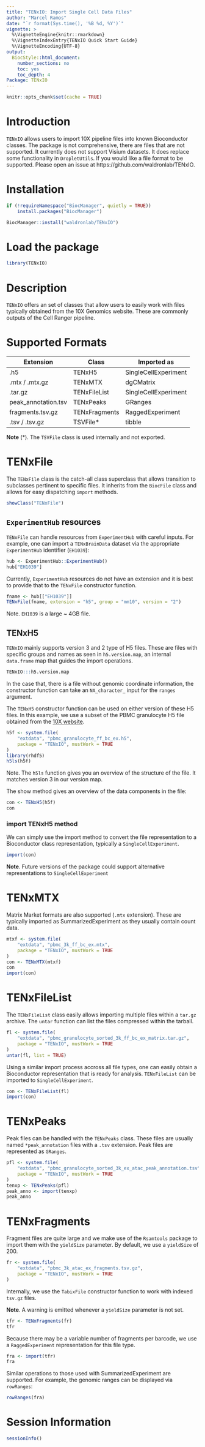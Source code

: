 ```yaml
---
title: "TENxIO: Import Single Cell Data Files"
author: "Marcel Ramos"
date: "`r format(Sys.time(), '%B %d, %Y')`"
vignette: >
  %\VignetteEngine{knitr::rmarkdown}
  %\VignetteIndexEntry{TENxIO Quick Start Guide}
  %\VignetteEncoding{UTF-8}
output:
  BiocStyle::html_document:
    number_sections: no
    toc: yes
    toc_depth: 4
Package: TENxIO
---
```


<!-- badges: start -->
<!-- badges: end -->

```r
knitr::opts_chunk$set(cache = TRUE)
```

# Introduction

`TENxIO` allows users to import 10X pipeline files into known Bioconductor
classes. The package is not comprehensive, there are files that are not
supported. It currently does not support Visium datasets. It does replace
some functionality in `DropletUtils`. If you would like a file format to be
supported. Please open an issue at https://github.com/waldronlab/TENxIO.

# Installation

```r
if (!requireNamespace("BiocManager", quietly = TRUE))
    install.packages("BiocManager")

BiocManager::install("waldronlab/TENxIO")
```

# Load the package

```r
library(TENxIO)
```

# Description

`TENxIO` offers an set of classes that allow users to easily work with files
typically obtained from the 10X Genomics website. These are commonly outputs
of the Cell Ranger pipeline.

# Supported Formats

| **Extension**       | **Class**     | **Imported as**      |
|---------------------|---------------|----------------------|
| .h5                 | TENxH5        | SingleCellExperiment |
| .mtx / .mtx.gz      | TENxMTX       | dgCMatrix            |
| .tar.gz             | TENxFileList  | SingleCellExperiment |
| peak_annotation.tsv | TENxPeaks     | GRanges              |
| fragments.tsv.gz    | TENxFragments | RaggedExperiment     |
| .tsv / .tsv.gz      | TSVFile\*     | tibble               |

**Note** (\*). The `TSVFile` class is used internally and not exported.

# TENxFile

The `TENxFile` class is the catch-all class superclass that allows transition
to subclasses pertinent to specific files. It inherits from the `BiocFile`
class and allows for easy dispatching `import` methods.

```r
showClass("TENxFile")
```

## `ExperimentHub` resources

`TENxFile` can handle resources from `ExperimentHub` with careful inputs. 
For example, one can import a `TENxBrainData` dataset via the appropriate
`ExperimentHub` identifier (`EH1039`):

```r
hub <- ExperimentHub::ExperimentHub()
hub["EH1039"]
```

Currently, `ExperimentHub` resources do not have an extension and it is best to
provide that to the `TENxFile` constructor function.

```r
fname <- hub[["EH1039"]]
TENxFile(fname, extension = "h5", group = "mm10", version = "2")
```

Note. `EH1039` is a large ~ 4GB file.

## TENxH5

`TENxIO` mainly supports version 3 and 2 type of H5 files. These are files
with specific groups and names as seen in `h5.version.map`, an internal
`data.frame` map that guides the import operations.

```r
TENxIO:::h5.version.map
```

In the case that, there is a file without genomic coordinate information, the
constructor function can take an `NA_character_` input for the `ranges`
argument.

The `TENxH5` constructor function can be used on either version of these H5
files. In this example, we use a subset of the PBMC granulocyte
H5 file obtained from the [10X website](https://cf.10xgenomics.com/samples/cell-arc/2.0.0/pbmc_granulocyte_sorted_3k/pbmc_granulocyte_sorted_3k_filtered_feature_bc_matrix.h5).

```r
h5f <- system.file(
    "extdata", "pbmc_granulocyte_ff_bc_ex.h5",
    package = "TENxIO", mustWork = TRUE
)
library(rhdf5)
h5ls(h5f)
```

Note. The `h5ls` function gives you an overview of the structure of the file.
It matches version 3 in our version map. 

The show method gives an overview of the data components in the file:

```r
con <- TENxH5(h5f)
con
```

### import TENxH5 method

We can simply use the import method to convert the file representation to
a Bioconductor class representation, typically a `SingleCellExperiment`.

```r
import(con)
```

**Note**. Future versions of the package could support alternative
representations to `SingleCellExperiment`

# TENxMTX

Matrix Market formats are also supported (`.mtx` extension). These are typically
imported as SummarizedExperiment as they usually contain count data.

```r
mtxf <- system.file(
    "extdata", "pbmc_3k_ff_bc_ex.mtx",
    package = "TENxIO", mustWork = TRUE
)
con <- TENxMTX(mtxf)
con
import(con)
```

# TENxFileList

The `TENxFileList` class easily allows importing multiple files within a
`tar.gz` archive. The `untar` function can list the files compressed within the
tarball.

```r
fl <- system.file(
    "extdata", "pbmc_granulocyte_sorted_3k_ff_bc_ex_matrix.tar.gz",
    package = "TENxIO", mustWork = TRUE
)
untar(fl, list = TRUE)
```

Using a similar import process accross all file types, one can easily obtain
a Bioconductor representation that is ready for analysis. `TENxFileList` can be
imported to `SingleCellExperiment`.

```r
con <- TENxFileList(fl)
import(con)
```

# TENxPeaks

Peak files can be handled with the `TENxPeaks` class. These files are usually
named `*peak_annotation` files with a `.tsv` extension. Peak files are
represented as `GRanges`.

```r
pfl <- system.file(
    "extdata", "pbmc_granulocyte_sorted_3k_ex_atac_peak_annotation.tsv",
    package = "TENxIO", mustWork = TRUE
)
tenxp <- TENxPeaks(pfl)
peak_anno <- import(tenxp)
peak_anno
```

# TENxFragments

Fragment files are quite large and we make use of the `Rsamtools` package to
import them with the `yieldSize` parameter. By default, we use a `yieldSize` of
200.

```r
fr <- system.file(
    "extdata", "pbmc_3k_atac_ex_fragments.tsv.gz",
    package = "TENxIO", mustWork = TRUE
)
```

Internally, we use the `TabixFile` constructor function to work with indexed
`tsv.gz` files.

**Note**. A warning is emitted whenever a `yieldSize` parameter is not set.

```r
tfr <- TENxFragments(fr)
tfr
```

Because there may be a variable number of fragments per barcode, we use a
`RaggedExperiment` representation for this file type.

```r
fra <- import(tfr)
fra
```

Similar operations to those used with SummarizedExperiment are supported. For
example, the genomic ranges can be displayed via `rowRanges`:

```r
rowRanges(fra)
```

# Session Information

```r
sessionInfo()
```

